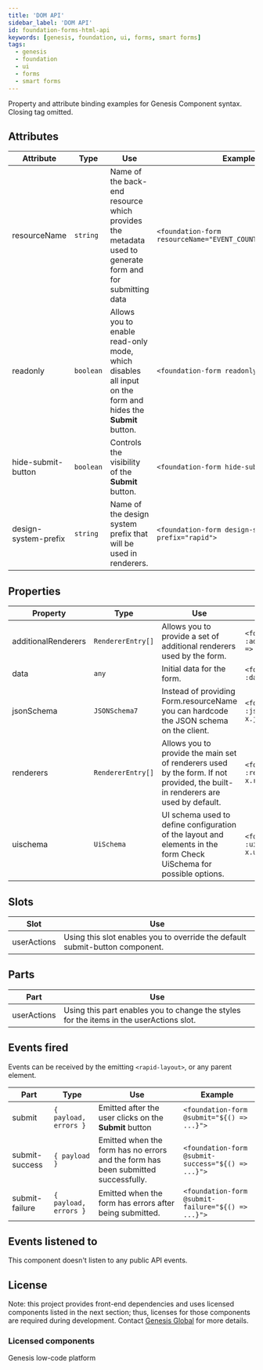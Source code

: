 ```yaml
---
title: 'DOM API'
sidebar_label: 'DOM API'
id: foundation-forms-html-api
keywords: [genesis, foundation, ui, forms, smart forms]
tags:
  - genesis
  - foundation
  - ui
  - forms
  - smart forms
---
```


Property and attribute binding examples for Genesis Component syntax. Closing tag omitted.

## Attributes

| Attribute | Type | Use | Example |
|---|---|---|---|
|resourceName|`string`|Name of the back-end resource which provides the metadata used to generate form and for submitting data|`<foundation-form resourceName="EVENT_COUNTERPARTY_INSERT">`|
|readonly|`boolean`|Allows you to enable read-only mode, which disables all input on the form and hides the **Submit** button.|`<foundation-form readonly>`|
|hide-submit-button|`boolean`|Controls the visibility of the **Submit** button.|`<foundation-form hide-submit-button>`|
|design-system-prefix|`string`|Name of the design system prefix that will be used in renderers.|`<foundation-form design-system-prefix="rapid">`|

## Properties

| Property | Type | Use | Example |
|---|---|---|---|
|additionalRenderers|`RendererEntry[]`|Allows you to provide a set of additional renderers used by the form.|`<foundation-form :additionalRenderers=${(x) => x.additionalRenderers}>`|
|data|`any`|Initial data for the form. |`<foundation-form :data=${(x) => x.data}>`|
|jsonSchema|`JSONSchema7`|Instead of providing Form.resourceName you can hardcode the JSON schema on the client.|`<foundation-form :jsonSchema=${(x) => x.jsonSchema}>`|
|renderers|`RendererEntry[]`|Allows you to provide the main set of renderers used by the form. If not provided, the built-in renderers are used by default.|`<foundation-form :renderers=${(x) => x.renderers}>`|
|uischema	|`UiSchema`|UI schema used to define configuration of the layout and elements in the form Check UiSchema for possible options.|`<foundation-form :uischema=${(x) => x.uischema}>`|

## Slots

| Slot | Use |
|---|---|
|userActions|Using this slot enables you to override the default submit-button component.|

## Parts

| Part | Use |
|---|---|
|userActions|Using this part enables you to change the styles for the items in the userActions slot.|


## Events fired 

Events can be received by the emitting `<rapid-layout>`, or any parent element.

| Part | Type | Use | Example |
|---|---|---|---|
 | submit | `{ payload, errors }` | Emitted after the user clicks on the **Submit** button | `<foundation-form @submit="${() => ...}">`|
 | submit-success | `{ payload }` | Emitted when the form has no errors and the form has been submitted successfully. | `<foundation-form @submit-success="${() => ...}">`|
 | submit-failure | `{ payload, errors }` | Emitted when the form has errors after being submitted. | `<foundation-form @submit-failure="${() => ...}">`|

## Events listened to

This component doesn't listen to any public API events.

## License

Note: this project provides front-end dependencies and uses licensed components listed in the next section; thus, licenses for those components are required during development. Contact [Genesis Global](https://genesis.global/contact-us/) for more details.

### Licensed components
Genesis low-code platform
